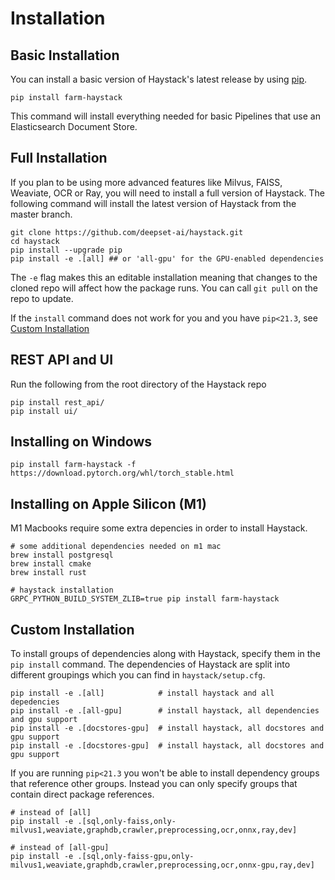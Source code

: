# Installation

## Basic Installation

You can install a basic version of Haystack's latest release by using [pip](https://github.com/pypa/pip).

```
pip install farm-haystack
```

This command will install everything needed for basic Pipelines that use an Elasticsearch Document Store.

## Full Installation

If you plan to be using more advanced features like Milvus, FAISS, Weaviate, OCR or Ray,
you will need to install a full version of Haystack.
The following command will install the latest version of Haystack from the master branch.

```
git clone https://github.com/deepset-ai/haystack.git
cd haystack
pip install --upgrade pip
pip install -e .[all] ## or 'all-gpu' for the GPU-enabled dependencies
```

The `-e` flag makes this an editable installation meaning that changes to the cloned repo will affect how the package runs.
You can call `git pull` on the repo to update.

If the `install` command does not work for you and you have `pip<21.3`, see [Custom Installation](/overview/installation#custom-installation)

## REST API and UI

Run the following from the root directory of the Haystack repo

```
pip install rest_api/
pip install ui/
```

## Installing on Windows

```
pip install farm-haystack -f https://download.pytorch.org/whl/torch_stable.html
```

## Installing on Apple Silicon (M1)

M1 Macbooks require some extra depencies in order to install Haystack.

```
# some additional dependencies needed on m1 mac
brew install postgresql
brew install cmake
brew install rust

# haystack installation
GRPC_PYTHON_BUILD_SYSTEM_ZLIB=true pip install farm-haystack
```

## Custom Installation

To install groups of dependencies along with Haystack, specify them in the `pip install` command.
The dependencies of Haystack are split into different groupings which you can find in `haystack/setup.cfg`.

```
pip install -e .[all]            # install haystack and all depedencies
pip install -e .[all-gpu]        # install haystack, all dependencies and gpu support
pip install -e .[docstores-gpu]  # install haystack, all docstores and gpu support
pip install -e .[docstores-gpu]  # install haystack, all docstores and gpu support

```

If you are running `pip<21.3` you won't be able to install dependency groups that reference other groups.
Instead you can only specify groups that contain direct package references.

```
# instead of [all]
pip install -e .[sql,only-faiss,only-milvus1,weaviate,graphdb,crawler,preprocessing,ocr,onnx,ray,dev]

# instead of [all-gpu]
pip install -e .[sql,only-faiss-gpu,only-milvus1,weaviate,graphdb,crawler,preprocessing,ocr,onnx-gpu,ray,dev]
```

